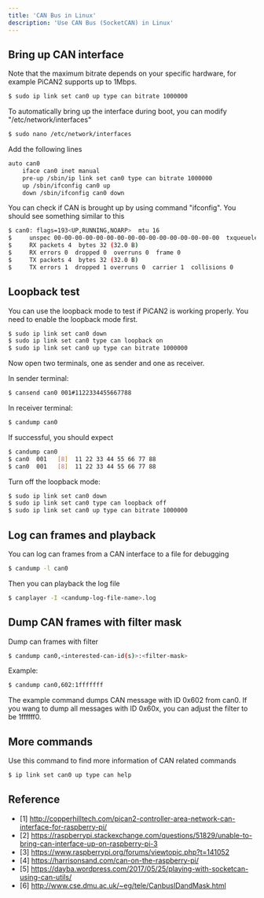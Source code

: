 ```yaml
---
title: 'CAN Bus in Linux'
description: 'Use CAN Bus (SocketCAN) in Linux'
---
```


## Bring up CAN interface

Note that the maximum bitrate depends on your specific hardware, for example PiCAN2 supports up to 1Mbps.

```bash
$ sudo ip link set can0 up type can bitrate 1000000
```

To automatically bring up the interface during boot, you can modify "/etc/network/interfaces"

```bash
$ sudo nano /etc/network/interfaces
```

Add the following lines

```bash
auto can0
    iface can0 inet manual
    pre-up /sbin/ip link set can0 type can bitrate 1000000 
    up /sbin/ifconfig can0 up
    down /sbin/ifconfig can0 down
```

You can check if CAN is brought up by using command "ifconfig". You should see something similar to this

```bash
$ can0: flags=193<UP,RUNNING,NOARP>  mtu 16
$     unspec 00-00-00-00-00-00-00-00-00-00-00-00-00-00-00-00  txqueuelen 10  (UNSPEC)
$     RX packets 4  bytes 32 (32.0 B)
$     RX errors 0  dropped 0  overruns 0  frame 0
$     TX packets 4  bytes 32 (32.0 B)
$     TX errors 1  dropped 1 overruns 0  carrier 1  collisions 0
```

## Loopback test

You can use the loopback mode to test if PiCAN2 is working properly. You need to enable the loopback mode first.

```bash
$ sudo ip link set can0 down
$ sudo ip link set can0 type can loopback on
$ sudo ip link set can0 up type can bitrate 1000000
```

Now open two terminals, one as sender and one as receiver.

In sender terminal:

```bash
$ cansend can0 001#1122334455667788
```

In receiver terminal:

```bash
$ candump can0
```

If successful, you should expect

```bash
$ candump can0
$ can0  001   [8]  11 22 33 44 55 66 77 88
$ can0  001   [8]  11 22 33 44 55 66 77 88
```

Turn off the loopback mode:

```bash
$ sudo ip link set can0 down
$ sudo ip link set can0 type can loopback off
$ sudo ip link set can0 up type can bitrate 1000000
```

## Log can frames and playback

You can log can frames from a CAN interface to a file for debugging

```bash
$ candump -l can0
```

Then you can playback the log file

```bash
$ canplayer -I <candump-log-file-name>.log
```

## Dump CAN frames with filter mask

Dump can frames with filter

```bash
$ candump can0,<interested-can-id(s)>:<filter-mask>
```

Example:

```bash
$ candump can0,602:1fffffff
```

The example command dumps CAN message with ID 0x602 from can0. If you wang to dump all messages with ID 0x60x, you can adjust the filter to be 1ffffff0.

## More commands

Use this command to find more information of CAN related commands

```bash
$ ip link set can0 up type can help
```

## Reference

* [1] http://copperhilltech.com/pican2-controller-area-network-can-interface-for-raspberry-pi/
* [2] https://raspberrypi.stackexchange.com/questions/51829/unable-to-bring-can-interface-up-on-raspberry-pi-3
* [3] https://www.raspberrypi.org/forums/viewtopic.php?t=141052
* [4] https://harrisonsand.com/can-on-the-raspberry-pi/
* [5] https://dayba.wordpress.com/2017/05/25/playing-with-socketcan-using-can-utils/
* [6] http://www.cse.dmu.ac.uk/~eg/tele/CanbusIDandMask.html
